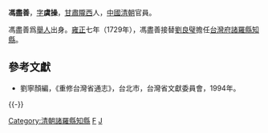 '''馮盡善'''，[[表字|字]]'''虞操'''，[[甘肅|甘肅]][[隴西|隴西]]人，[[中國|中國]][[清朝|清朝]]官員。

馮盡善爲[[舉人|舉人]]出身。[[雍正|雍正]]七年（1729年），馮盡善接替[[劉良璧|劉良璧]]擔任[[台灣府|台灣府]][[諸羅縣|諸羅縣]][[知縣|知縣]]。

==參考文獻==
*劉寧顏編，《重修台灣省通志》，台北市，台灣省文獻委員會，1994年。

{{-}}
{{start box}}
{{s-off}}
{{succession box|[[劉良璧|劉良璧]]|[[姚孔鍼|姚孔鍼]]|[[臺灣府|臺灣府]][[諸羅縣|諸羅縣]][[知縣|知縣]]|<small>雍正七年（1729年）上任</small>}}
{{end box}}

{{清朝人物小作品}}

[[Category:清朝諸羅縣知縣|Category:清朝諸羅縣知縣]]
[[Category:隴西人|F]]
[[Category:馮姓|J]]